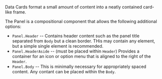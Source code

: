 
<Meta title="Sage/DataCard/Card Notes" />

Data Cards format a small amount of content into a neatly contained card-like frame.

The Panel is a compositional component that allows the following additional options:

- `Panel.Header` -- Contains header content such as the panel title separated from `Body` but a clean border. THis may contain any element, but a simple single element is recommended.
- `Panel.HeaderAside` -- (must be placed within `Header`) Provides a container for an icon or option menu that is aligned to the right of the `Header`.
- `Panel.Body` -- This is minimally necessary for appropriately spaced content. Any contant can be placed within the `Body`.

